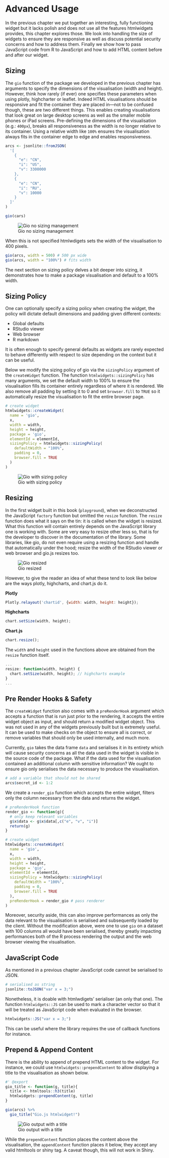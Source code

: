 # Advanced Usage

In the previous chapter we put together an interesting, fully functioning widget but it lacks polish and does not use all the features htmlwidgets provides, this chapter explores those. We look into handling the size of widgets to ensure they are responsive as well as discuss potential security concerns and how to address them. Finally we show how to pass JavaScript code from R to JavaScript and how to add HTML content before and after our widget.

## Sizing {-}

The `gio` function of the package we developed in the previous chapter has arguments to specify the dimensions of the visualisation (width and height). However, think how rarely (if ever) one specifies these parameters when using plotly, highcharter or leaflet. Indeed HTML visualisations should be responsive and fit the container they are placed in---not to be confused though, these are two different things. This enables creating visualisations that look great on large desktop screens as well as the smaller mobile phones or iPad screens. Pre-defining the dimensions of the visualisation (e.g.: `400px`), breaks all responsiveness as the width is no longer relative to its container. Using a relative width like `100%` ensures the visualisation always fits in the container edge to edge and enables responsiveness.

```r
arcs <- jsonlite::fromJSON(
  '[
    {
      "e": "CN",
      "i": "US",
      "v": 3300000
    },
    {
      "e": "CN",
      "i": "RU",
      "v": 10000
    }
  ]'
)

gio(cars)
```

![Gio no sizing management](images/gio-size-issue.png)

When this is not specified htmlwdigets sets the width of the visualisation to 400 pixels.

```r
gio(arcs, width = 500) # 500 px wide
gio(arcs, width = "100%") # fits width
```

The next section on sizing policy delves a bit deeper into sizing, it demonstrates how to make a package visualisation and default to a 100% width.

## Sizing Policy {-}

One can optionally specify a sizing policy when creating the widget, the policy will dictate default dimensions and padding given different contexts:

- Global defaults
- RStudio viewer
- Web browser
- R markdown

It is often enough to specify general defaults as widgets are rarely expected to behave differently with respect to size depending on the context but it can be useful.

Below we modify the sizing policy of gio via the `sizingPolicy` argument of the `createWidget` function. The function `htmlwidgets::sizingPolicy` has many arguments, we set the default width to 100% to ensure the visualisation fills its container entirely regardless of where it is rendered. We also remove all padding by setting it to 0 and set `browser.fill` to `TRUE` so it automatically resize the visualisation to fit the entire browser page.

```r
# create widget
htmlwidgets::createWidget(
  name = 'gio',
  x,
  width = width,
  height = height,
  package = 'gio',
  elementId = elementId,
  sizingPolicy = htmlwidgets::sizingPolicy(
    defaultWidth = "100%",
    padding = 0,
    browser.fill = TRUE
  )
)
```

![Gio with sizing policy](images/gio-fit.png)

## Resizing {-}

In the first widget built in this book (`playground`), when we deconstructed the JavaScript `factory` function but omitted the `resize` function. The `resize` function does what it says on the tin: it is called when the widget is resized. What this function will contain entirely depends on the JavaScript library one is working with. Some are very easy to resize other less so, that is for the developer to discover in the documentation of the library. Some libraries, like gio, do not even require using a resizing function and handle that automatically under the hood; resize the width of the RStudio viewer or web browser and gio.js resizes too.

![Gio resized](images/gio-small.png)

However, to give the reader an idea of what these tend to look like below are the ways plotly, highcharts, and chart.js do it.

__Plotly__

```js
Plotly.relayout('chartid', {width: width, height: height});
```

__Highcharts__

```js
chart.setSize(width, height);
```

__Chart.js__

```js
chart.resize();
```

The `width` and `height` used in the functions above are obtained from the `resize` function itself.

```js
...
resize: function(width, height) {
  chart.setSize(width, height); // highcharts example
}
...
```

## Pre Render Hooks & Safety {-}

The `createWidget` function also comes with a `preRenderHook` argument which accepts a function that is run just prior to the rendering, it accepts the entire widget object as input, and should return a modified widget object. This was not used in any of the widgets previously built but is extremely useful. It can be used to make checks on the object to ensure all is correct, or remove variables that should only be used internally, and much more.

Currently, `gio` takes the data frame `data` and serialises it in its entirety which will cause security concerns as all the data used in the widget is visible in the source code of the package. What if the data used for the visualisation contained an additional column with sensitive information? We ought to ensure gio only serialises the data necessary to produce the visualisation.

```r
# add a variable that should not be shared
arcs$secret_id <- 1:2
```

We create a `render_gio` function which accepts the entire widget, filters only the column necessary from the data and returns the widget.

```r
# preRenderHook function
render_gio <- function(g){
  # only keep relevant variables
  g$x$data <- g$x$data[,c("e", "v", "i")]
  return(g)
}

# create widget
htmlwidgets::createWidget(
  name = 'gio',
  x,
  width = width,
  height = height,
  package = 'gio',
  elementId = elementId,
  sizingPolicy = htmlwidgets::sizingPolicy(
    defaultWidth = "100%",
    padding = 0,
    browser.fill = TRUE
  ),
  preRenderHook = render_gio # pass renderer
)
```

Moreover, security aside, this can also improve performances as only the data relevant to the visualisation is serialised and subsequently loaded by the client. Without the modification above, were one to use `gio` on a dataset with 100 columns all would have been serialised, thereby greatly impacting performances both of the R process rendering the output and the web browser viewing the visualisation.

## JavaScript Code {-}

As mentioned in a previous chapter JavaScript code cannot be serialised to JSON.

```r
# serialised as string
jsonlite::toJSON("var x = 3;")
```

Nonetheless, it is doable with htmlwdigets' serialiser (an only that one). The function `htmlwidgets::JS` can be used to mark a character vector so that it will be treated as JavaScript code when evaluated in the browser.

```r
htmlwidgets::JS("var x = 3;")  
```

This can be useful where the library requires the use of callback functions for instance.

## Prepend & Append Content {-}

There is the ability to append of prepend HTML content to the widget. For instance, we could use `htmlwidgets::prependContent` to allow displaying a title to the visualisation as shown below.

```r
#' @export
gio_title <- function(g, title){
  title <- htmltools::h3(title)
  htmlwidgets::prependContent(g, title)
}
```

```r
gio(arcs) %>% 
  gio_title("Gio.js htmlwidget!")
```

![Gio output with a title](images/gio-title.png)

While the `prependContent` function places the content above the visualisation, the `appendContent` function places it below, they accept any valid htmltools or shiny tag. A caveat though, this will not work in Shiny.
